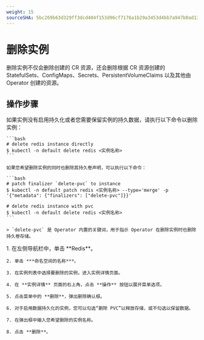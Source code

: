 ```yaml
---
weight: 15
sourceSHA: 5bc269b63d329ff3dcd404f153d96cf7176a1b29a3453d4bb7a947b0ad13e4be
---
```


# 删除实例

删除实例不仅会删除创建的 CR 资源，还会删除根据 CR 资源创建的 StatefulSets、ConfigMaps、Secrets、PersistentVolumeClaims 以及其他由 Operator 创建的资源。

## 操作步骤

<Tabs>
  <Tab label="CLI">
    如果实例没有启用持久化或者您需要保留实例的持久数据，请执行以下命令以删除实例：

    ```bash
    # delete redis instance directly
    $ kubectl -n default delete redis <实例名称>
    ```

    如果您希望删除实例的同时也删除其持久卷声明，可以执行以下命令：

    ```bash
    # patch finalizer `delete-pvc` to instance
    $ kubectl -n default patch redis <实例名称> --type='merge' -p '{"metadata": {"finalizers": ["delete-pvc"]}}'

    # delete redis instance with pvc
    $ kubectl -n default delete redis <实例名称>
    ```

    > `delete-pvc` 是 Operator 内置的关键词，用于指示 Operator 在删除实例时也删除持久卷存储。
  </Tab>

  <Tab label="Web Console">
    1. 在左侧导航栏中，单击 **Redis**。

    2. 单击 ***命名空间的名称***。

    3. 在实例列表中选择要删除的实例，进入实例详情页面。

    4. 在 **实例详情** 页面的右上角，点击 **操作** 按钮以展开菜单选项。

    5. 点击菜单中的 **删除**，弹出删除确认框。

    6. 对于启用数据持久化的实例，您可以勾选“删除 PVC”以释放存储，或不勾选以保留数据。

    7. 在弹出框中输入您希望删除的实例名称。

    8. 点击 **删除**。
  </Tab>
</Tabs>
